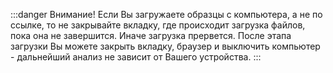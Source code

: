 :::danger Внимание!
Если Вы загружаете образцы с компьютера, а не по ссылке, то не закрывайте вкладку, где происходит загрузка файлов, пока она не завершится. Иначе загрузка прервется. После этапа загрузки Вы можете закрыть вкладку, браузер и выключить компьютер - дальнейший анализ не зависит от Вашего устройства.
:::